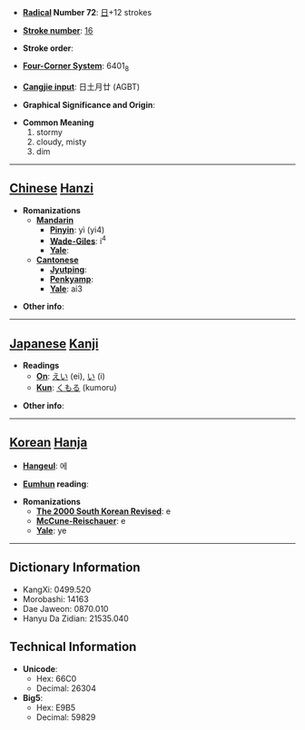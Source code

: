 * '''[[Wiktionary:Chinese radical index| Radical]] Number 72''': [[Wiktionary:Chinese radical index 日|日]]+12 strokes

* '''[[Wiktionary:Chinese total strokes index|Stroke number]]''': [[Wiktionary:Chinese total strokes index 16|16]]

* '''Stroke order''': 

* '''[[Wiktionary:Chinese four corner index|Four-Corner System]]''': 6401<sub>8</sub>

* '''[[Wiktionary:Chinese Cangjie index|Cangjie input]]''': 日土月廿 (AGBT)

* '''Graphical Significance and Origin''': 

* '''Common Meaning'''
*#stormy
*# cloudy, misty
*# dim


----

== [[Chinese]] [[Hanzi]] ==

* '''Romanizations'''
** '''[[Mandarin]]'''
*** '''[[Pinyin]]''': yì (yi4)
*** '''[[Wade-Giles]]''': i<sup>4</sup>
*** '''[[Yale]]''': 
** '''[[Cantonese]]'''
*** '''[[Jyutping]]''':
*** '''[[Penkyamp]]''': 
*** '''[[Yale]]''': ai3

* '''Other info''': 

----

== [[Japanese]] [[Kanji]] ==

* '''Readings'''
** '''[[On]]''': [[えい]] (ei), [[い]] (i)
** '''[[Kun]]''': [[くもる]] (kumoru)

* '''Other info''':  

----

== [[Korean]] [[Hanja]] ==

* '''[[Hangeul]]''': 에

* '''[[Eumhun]] reading''': 

* '''Romanizations'''
** '''[[The 2000 South Korean Revised Romanization|The 2000 South Korean Revised]]''': e
** '''[[McCune-Reischauer]]''': e
** '''[[Yale]]''': ye

----

== Dictionary Information ==

* KangXi: 0499.520
* Morobashi: 14163
* Dae Jaweon: 0870.010
* Hanyu Da Zidian: 21535.040

== Technical Information ==

* '''Unicode''':
** Hex: 66C0
** Decimal: 26304
* '''Big5''':
** Hex: E9B5
** Decimal: 59829